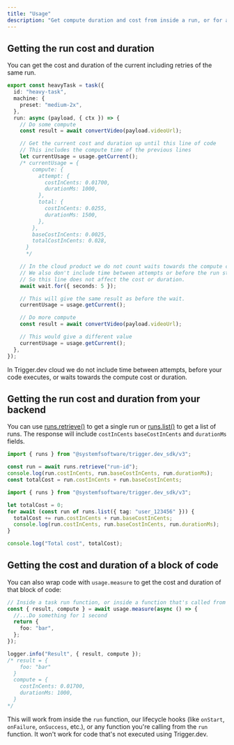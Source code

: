```yaml
---
title: "Usage"
description: "Get compute duration and cost from inside a run, or for a specific block of code."
---
```


## Getting the run cost and duration

You can get the cost and duration of the current including retries of the same run.

```ts
export const heavyTask = task({
  id: "heavy-task",
  machine: {
    preset: "medium-2x",
  },
  run: async (payload, { ctx }) => {
    // Do some compute
    const result = await convertVideo(payload.videoUrl);

    // Get the current cost and duration up until this line of code
    // This includes the compute time of the previous lines
    let currentUsage = usage.getCurrent();
    /* currentUsage = {
        compute: {
          attempt: {
            costInCents: 0.01700,
            durationMs: 1000,
          },
          total: {
            costInCents: 0.0255,
            durationMs: 1500,
          },
        },
        baseCostInCents: 0.0025,
        totalCostInCents: 0.028,
      } 
      */

    // In the cloud product we do not count waits towards the compute cost or duration.
    // We also don't include time between attempts or before the run starts executing your code.
    // So this line does not affect the cost or duration.
    await wait.for({ seconds: 5 });

    // This will give the same result as before the wait.
    currentUsage = usage.getCurrent();

    // Do more compute
    const result = await convertVideo(payload.videoUrl);

    // This would give a different value
    currentUsage = usage.getCurrent();
  },
});
```

<Note>
  In Trigger.dev cloud we do not include time between attempts, before your code executes, or waits
  towards the compute cost or duration.
</Note>

## Getting the run cost and duration from your backend

You can use [runs.retrieve()](/management/runs/retrieve) to get a single run or [runs.list()](/management/runs/list) to get a list of runs. The response will include `costInCents` `baseCostInCents` and `durationMs` fields.

```ts single run
import { runs } from "@systemfsoftware/trigger.dev_sdk/v3";

const run = await runs.retrieve("run-id");
console.log(run.costInCents, run.baseCostInCents, run.durationMs);
const totalCost = run.costInCents + run.baseCostInCents;
```

```ts multiple runs
import { runs } from "@systemfsoftware/trigger.dev_sdk/v3";

let totalCost = 0;
for await (const run of runs.list({ tag: "user_123456" })) {
  totalCost += run.costInCents + run.baseCostInCents;
  console.log(run.costInCents, run.baseCostInCents, run.durationMs);
}

console.log("Total cost", totalCost);
```

## Getting the cost and duration of a block of code

You can also wrap code with `usage.measure` to get the cost and duration of that block of code:

```ts
// Inside a task run function, or inside a function that's called from there.
const { result, compute } = await usage.measure(async () => {
  //...Do something for 1 second
  return {
    foo: "bar",
  };
});

logger.info("Result", { result, compute });
/* result = {
    foo: "bar"
  }
  compute = {
    costInCents: 0.01700,
    durationMs: 1000,
  }
*/
```

This will work from inside the `run` function, our lifecycle hooks (like `onStart`, `onFailure`, `onSuccess`, etc.), or any function you're calling from the `run` function. It won't work for code that's not executed using Trigger.dev.
